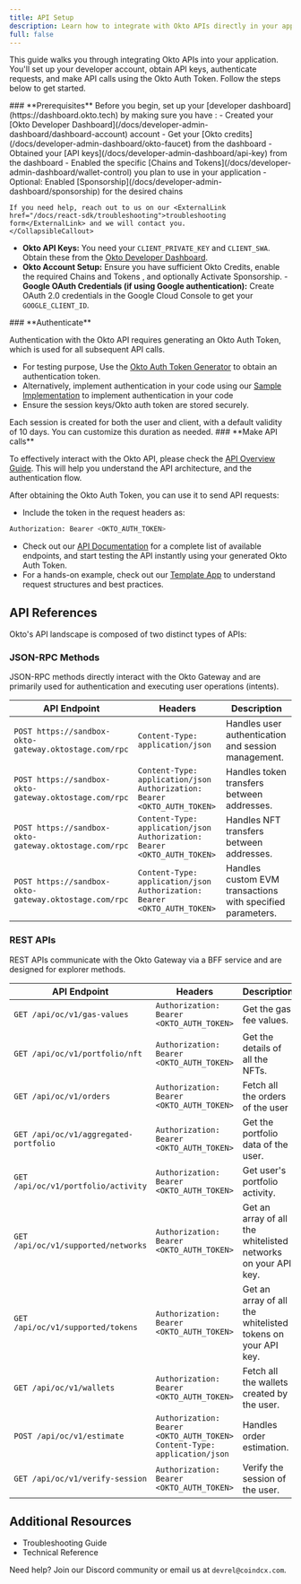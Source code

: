 ```yaml
---
title: API Setup
description: Learn how to integrate with Okto APIs directly in your applications.
full: false
---
```



This guide walks you through integrating Okto APIs into your application. You'll set up your developer account, obtain API keys, authenticate requests, and make API calls using the Okto Auth Token. Follow the steps below to get started.

<Steps>
  <Step>
  ### **Prerequisites**
  <CollapsibleCallout type="warning" title="Essential Setup Required">
    Before you begin, set up your [developer dashboard](https://dashboard.okto.tech) by making sure you have :
    - Created your [Okto Developer Dashboard](/docs/developer-admin-dashboard/dashboard-account) account
    - Get your [Okto credits](/docs/developer-admin-dashboard/okto-faucet) from the dashboard
    - Obtained your [API keys](/docs/developer-admin-dashboard/api-key) from the dashboard
    - Enabled the specific [Chains and Tokens](/docs/developer-admin-dashboard/wallet-control) you plan to use in your application
    - Optional: Enabled [Sponsorship](/docs/developer-admin-dashboard/sponsorship) for the desired chains

    If you need help, reach out to us on our <ExternalLink href="/docs/react-sdk/troubleshooting">troubleshooting form</ExternalLink> and we will contact you.
    </CollapsibleCallout>

   - **Okto API Keys:** You need your `CLIENT_PRIVATE_KEY` and `CLIENT_SWA`. Obtain these from the [Okto Developer Dashboard](https://dashboard.okto.tech/login).
   - **Okto Account Setup:** Ensure you have sufficient <ExternalLink href="https://dashboard.okto.tech/okto-credits">Okto Credits</ExternalLink>, enable the required <ExternalLink href="https://dashboard.okto.tech/wallet-controls">Chains and Tokens </ExternalLink>, and optionally <ExternalLink href="https://dashboard.okto.tech/paymaster">Activate Sponsorship</ExternalLink>.
    - **Google OAuth Credentials (if using Google authentication):** Create OAuth 2.0 credentials in the <ExternalLink href="/docs/react-sdk/authenticate-users/google-oauth/google-console-setup">Google Cloud Console</ExternalLink> to get your `GOOGLE_CLIENT_ID`.
  </Step>

  <Step>
  ### **Authenticate**

  Authentication with the Okto API requires generating an Okto Auth Token, which is used for all subsequent API calls.
  - For testing purpose, Use the [Okto Auth Token Generator](/tools) to obtain an authentication token.
  - Alternatively, implement authentication in your code using our [Sample Implementation](https://github.com/okto-hq/okto-sdkv2-ts-template/blob/main/src/api_template.ts) to implement authentication in your code
  - Ensure the session keys/Okto auth token are stored securely.

  <Callout title="Note" type="info">
  Each session is created for both the user and client, with a default validity of 10 days. You can customize this duration as needed.
  </Callout>
  </Step>

  <Step>
  ### **Make API calls**

  To effectively interact with the Okto API, please check the [API Overview Guide](/docs/openapi). This will help you understand the API architecture, and the authentication flow.

  After obtaining the Okto Auth Token, you can use it to send API requests:
  - Include the token in the request headers as:
  ```bash
  Authorization: Bearer <OKTO_AUTH_TOKEN>
  ```
  - Check out our [API Documentation](/docs/openapi#explore-api) for a complete list of available endpoints, and start testing the API instantly using your generated Okto Auth Token.
  - For a hands-on example, check out our [Template App](https://github.com/okto-hq/okto-sdkv2-ts-template) to understand request structures and best practices.

  </Step>
</Steps>

## API References

Okto's API landscape is composed of two distinct types of APIs:

### JSON-RPC Methods

JSON-RPC methods directly interact with the Okto Gateway and are primarily used for authentication and executing user operations (intents).

| **API Endpoint** | **Headers** | **Description** |
|-----------------|------------|---------------|
| <ExternalLink href="/docs/openapi/authenticate/login-logout/loginUsingOktoAuth">`POST https://sandbox-okto-gateway.oktostage.com/rpc`</ExternalLink> | `Content-Type: application/json` | Handles user authentication and session management. |
| <ExternalLink href="/docs/openapi/tokenTransfer">`POST https://sandbox-okto-gateway.oktostage.com/rpc`</ExternalLink> | `Content-Type: application/json` `Authorization: Bearer <OKTO_AUTH_TOKEN>` | Handles token transfers between addresses. |
| <ExternalLink href="/docs/openapi/nftTransfer">`POST https://sandbox-okto-gateway.oktostage.com/rpc`</ExternalLink> | `Content-Type: application/json` `Authorization: Bearer <OKTO_AUTH_TOKEN>` | Handles NFT transfers between addresses. |
| <ExternalLink href="/docs/openapi/evmRawTransaction">`POST https://sandbox-okto-gateway.oktostage.com/rpc`</ExternalLink> | `Content-Type: application/json` `Authorization: Bearer <OKTO_AUTH_TOKEN>` | Handles custom EVM transactions with specified parameters. |

### REST APIs

REST APIs communicate with the Okto Gateway via a BFF service and are designed for explorer methods.

| **API Endpoint** | **Headers** | **Description** |
|-----------------|------------|---------------|
| <ExternalLink href="/docs/openapi/explorer/get-gas-fee-values">`GET /api/oc/v1/gas-values`</ExternalLink> | `Authorization: Bearer <OKTO_AUTH_TOKEN>` | Get the gas fee values. |
| <ExternalLink href="/docs/openapi/explorer/get-nft-portfolio">`GET /api/oc/v1/portfolio/nft`</ExternalLink> | `Authorization: Bearer <OKTO_AUTH_TOKEN>` | Get the details of all the NFTs. |
| <ExternalLink href="/docs/openapi/explorer/get-order-history">`GET /api/oc/v1/orders`</ExternalLink> | `Authorization: Bearer <OKTO_AUTH_TOKEN>` | Fetch all the orders of the user |
| <ExternalLink href="/docs/openapi/explorer/get-portfolio">`GET /api/oc/v1/aggregated-portfolio`</ExternalLink> | `Authorization: Bearer <OKTO_AUTH_TOKEN>` | Get the portfolio data of the user. |
| <ExternalLink href="/docs/openapi/explorer/get-portfolio-activity">`GET /api/oc/v1/portfolio/activity`</ExternalLink> | `Authorization: Bearer <OKTO_AUTH_TOKEN>` | Get user's portfolio activity. |
| <ExternalLink href="/docs/openapi/explorer/get-supported-networks">`GET /api/oc/v1/supported/networks`</ExternalLink> | `Authorization: Bearer <OKTO_AUTH_TOKEN>` | Get an array of all the whitelisted networks on your API key. |
| <ExternalLink href="/docs/openapi/explorer/get-supported-tokens">`GET /api/oc/v1/supported/tokens`</ExternalLink> | `Authorization: Bearer <OKTO_AUTH_TOKEN>` | Get an array of all the whitelisted tokens on your API key. |
| <ExternalLink href="/docs/openapi/explorer/get-wallets">`GET /api/oc/v1/wallets`</ExternalLink> | `Authorization: Bearer <OKTO_AUTH_TOKEN>` | Fetch all the wallets created by the user. |
| <ExternalLink href="/docs/openapi/explorer/order-estimate">`POST /api/oc/v1/estimate`</ExternalLink> | `Authorization: Bearer <OKTO_AUTH_TOKEN>` `Content-Type: application/json` | Handles order estimation. |
| <ExternalLink href="/docs/openapi/explorer/user-session-verify">`GET /api/oc/v1/verify-session`</ExternalLink> | `Authorization: Bearer <OKTO_AUTH_TOKEN>` | Verify the session of the user. |

## Additional Resources

- <ExternalLink href="/docs/openapi/troubleshooting">Troubleshooting Guide</ExternalLink>
- <ExternalLink href="/docs/openapi/technical-reference">Technical Reference</ExternalLink>

Need help? Join our <ExternalLink href="https://discord.com/invite/okto-916349620383252511">Discord community</ExternalLink> or email us at `devrel@coindcx.com`.